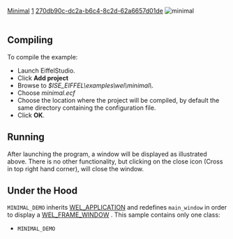 [[Property:title|Minimal]]
[[Property:weight|1]]
[[Property:uuid|270db90c-dc2a-b6c4-8c2d-62a6657d01de]]
[[Image:minimal|minimal]]  <br/>
<br/>

==Compiling==

To compile the example: 
* Launch EiffelStudio. 
* Click '''Add project'''
* Browse to ''$ISE_EIFFEL\examples\wel\minimal\''. 
* Choose ''minimal.ecf''
* Choose the location where the project will be compiled, by default the same directory containing the configuration file. 
* Click '''OK'''. 

==Running==
After launching the program, a window will be displayed as illustrated above. There is no other functionality, but clicking on the close icon (Cross in top right hand corner), will close the window. 
==Under the Hood==
<code>MINIMAL_DEMO</code> inherits [[ref:libraries/wel/reference/wel_application_chart|WEL_APPLICATION]]  and redefines <code>main_window</code> in order to display a [[ref:libraries/wel/reference/wel_frame_window_chart|WEL_FRAME_WINDOW]] . 
This sample contains only one class: 
* <code>MINIMAL_DEMO</code>


{{seealso| '''See Also''' <br/>
[[Tutorial Step 1|tutorial step 1]]  <br/>
[[ref:/libraries/wel/reference/wel_frame_window_chart|WEL_FRAME_WINDOW]]  }}




